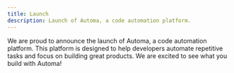 ```yaml
---
title: Launch
description: Launch of Automa, a code automation platform.
---
```


We are proud to announce the launch of Automa, a code automation platform. This platform is designed to help developers automate repetitive tasks and focus on building great products. We are excited to see what you build with Automa!
